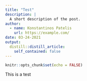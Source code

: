 ```yaml
---
title: "Test"
description: |
  A short description of the post.
author:
  - name: Konstantinos Patelis
    url: https://example.com/
date: 03-24-2021
output:
  distill::distill_article:
    self_contained: false
---
```



```r
knitr::opts_chunk$set(echo = FALSE)
```

This is a test


